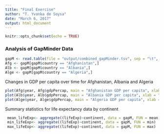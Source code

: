 ```yaml
---
title: "Final Exercise"
author: "T. Yvanka de Soysa"
date: "March 6, 2017"
output: html_document
---
```


```r
knitr::opts_chunk$set(echo = TRUE)
```

### Analysis of GapMinder Data

```r
gapM <- read.table(file = "output/combined_gapMinder.tsv", sep = "\t", header = TRUE )
Afg <- gapM[gapM$country == "Afghanistan",]
Alb <- gapM[gapM$country == "Albania",]
Alge <- gapM[gapM$country == "Algeria",]
```

Changes in GDP per capita over time for Afghanistan, Albania and Algeria
```r
plot(Afg$year, Afg$gdpPercap, main = "Afghanistan GDP per capita", xlab = "year", ylab = "GDP per capita")
plot(Alb$year, Alb$gdpPercap, main = "Albania GDP per capita", xlab = "year", ylab = "GDP per capita")
plot(Alge$year, Alge$gdpPercap, main = "Algeria GDP per capita", xlab = "year", ylab = "GDP per capita")
```




Summary statistics for life expectancy data by continent
```r
 mean_lifeExp<- aggregate((lifeExp)~continent, data = gapM, FUN = mean)
 min_lifeExp<- aggregate((lifeExp)~continent, data = gapM, FUN = min)
 max_lifeExp<- aggregate((lifeExp)~continent, data = gapM, FUN = max)
```





